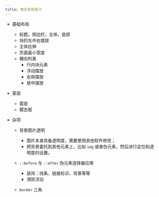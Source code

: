 ---
title: 常见布局练习
---

- 基础布局

  - 标题，侧边栏，主体，底部
  - 块的左中右摆放
  - 主体拉伸
  - 页面最小宽度
  - 横向列表
    - 行内块元素
    - 浮动摆放
    - 右侧摆放
    - 居中摆放

- 蒙层

  - 蒙层
  - 模态框

- 杂项

  - 背景图片透明

    - 图片本身具备透明度，需要使用其他软件修改；
    - 把背景委托到其他元素上，比如 `img` 或者伪元素，然后进行定位和透明度的设置。

  - `::before` 与 `::after` 伪元素选择器应用

    - 装饰：线条、链接标识、背景等等
    - 清除浮动

  - `border` 三角

